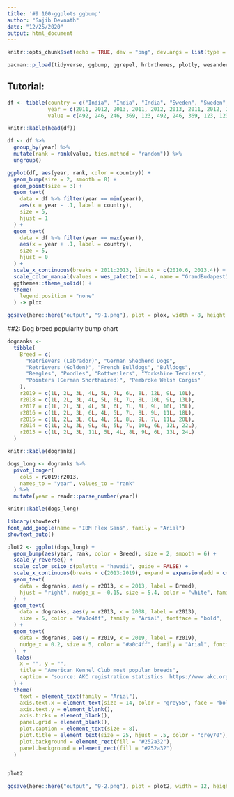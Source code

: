 ```yaml
---
title: '#9 100-ggplots ggbump'
author: "Sajib Devnath"
date: "12/25/2020"
output: html_document
---
```


```r
knitr::opts_chunk$set(echo = TRUE, dev = "png", dev.args = list(type = "cairo-png"))
```

```r
pacman::p_load(tidyverse, ggbump, ggrepel, hrbrthemes, plotly, wesanderson, scico, showtext)
```


## Tutorial:
```r
df <- tibble(country = c("India", "India", "India", "Sweden", "Sweden", "Sweden", "Germany", "Germany", "Germany", "Finland", "Finland", "Finland"),
             year = c(2011, 2012, 2013, 2011, 2012, 2013, 2011, 2012, 2013, 2011, 2012, 2013),
             value = c(492, 246, 246, 369, 123, 492, 246, 369, 123, 123, 492, 369))

knitr::kable(head(df))
```



```r
df <- df %>% 
  group_by(year) %>% 
  mutate(rank = rank(value, ties.method = "random")) %>% 
  ungroup()
```



```r
ggplot(df, aes(year, rank, color = country)) +
  geom_bump(size = 2, smooth = 8) +
  geom_point(size = 3) +
  geom_text(
    data = df %>% filter(year == min(year)),
    aes(x = year - .1, label = country),
    size = 5,
    hjust = 1
  ) + 
  geom_text(
    data = df %>% filter(year == max(year)),
    aes(x = year + .1, label = country),
    size = 5,
    hjust = 0
  ) +
  scale_x_continuous(breaks = 2011:2013, limits = c(2010.6, 2013.4)) +
  scale_color_manual(values = wes_palette(n = 4, name = "GrandBudapest1")) +
  ggthemes::theme_solid() +
  theme(
    legend.position = "none"
  ) -> plox
```



```r
ggsave(here::here("output", "9-1.png"), plot = plox, width = 8, height = 4, type="cairo")
```

##2: Dog breed popularity bump chart

```r
dogranks <-
  tibble(
    Breed = c(
      "Retrievers (Labrador)", "German Shepherd Dogs",
      "Retrievers (Golden)", "French Bulldogs", "Bulldogs",
      "Beagles", "Poodles", "Rottweilers", "Yorkshire Terriers",
      "Pointers (German Shorthaired)", "Pembroke Welsh Corgis"
    ),
    r2019 = c(1L, 2L, 3L, 4L, 5L, 7L, 6L, 8L, 12L, 9L, 10L),
    r2018 = c(1L, 2L, 3L, 4L, 5L, 6L, 7L, 8L, 10L, 9L, 13L),
    r2017 = c(1L, 2L, 3L, 4L, 5L, 6L, 7L, 8L, 9L, 10L, 15L),
    r2016 = c(1L, 2L, 3L, 6L, 4L, 5L, 7L, 8L, 9L, 11L, 18L),
    r2015 = c(1L, 2L, 3L, 6L, 4L, 5L, 8L, 9L, 7L, 11L, 20L),
    r2014 = c(1L, 2L, 3L, 9L, 4L, 5L, 7L, 10L, 6L, 12L, 22L),
    r2013 = c(1L, 2L, 3L, 11L, 5L, 4L, 8L, 9L, 6L, 13L, 24L)
  )

knitr::kable(dogranks)
```



```r
dogs_long <- dogranks %>%
  pivot_longer(
    cols = r2019:r2013,
    names_to = "year", values_to = "rank"
  ) %>%
  mutate(year = readr::parse_number(year))

knitr::kable(dogs_long)
```



```r
library(showtext)
font_add_google(name = "IBM Plex Sans", family = "Arial")
showtext_auto()
```




```r
plot2 <- ggplot(dogs_long) +
  geom_bump(aes(year, rank, color = Breed), size = 2, smooth = 6) +
  scale_y_reverse() +
  scale_color_scico_d(palette = "hawaii", guide = FALSE) +
  scale_x_continuous(breaks = c(2013:2019), expand = expansion(add = c(1, 0.4))) +
  geom_text(
    data = dogranks, aes(y = r2013, x = 2013, label = Breed),
    hjust = "right", nudge_x = -0.15, size = 5.4, color = "white", family = "Arial"
  )  +
  geom_text(
    data = dogranks, aes(y = r2013, x = 2008, label = r2013),
    size = 5, color = "#a0c4ff", family = "Arial", fontface = "bold", 
  ) + 
  geom_text(
    data = dogranks, aes(y = r2019, x = 2019, label = r2019),
    nudge_x = 0.2, size = 5, color = "#a0c4ff", family = "Arial", fontface = "bold", nudge_y = 0.03
  )  +
   labs(
    x = "", y = "",
    title = "American Kennel Club most popular breeds",
    caption = "source: AKC registration statistics  https://www.akc.org/expert-advice/dog-breeds/2020-popular-breeds-2019/\nby @LuisDVerde (www.liomys.mx)"
  ) +
  theme(
    text = element_text(family = "Arial"),
    axis.text.x = element_text(size = 14, color = "grey55", face = "bold"),
    axis.text.y = element_blank(), 
    axis.ticks = element_blank(),
    panel.grid = element_blank(), 
    plot.caption = element_text(size = 8),
    plot.title = element_text(size = 25, hjust = .5, color = "grey70"),
    plot.background = element_rect(fill = "#252a32"),
    panel.background = element_rect(fill = "#252a32")
  ) 
  

plot2
```




```r
ggsave(here::here("output", "9-2.png"), plot = plot2, width = 12, height = 8, type="cairo", dpi = 300)
```









































